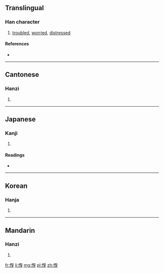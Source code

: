 ==Translingual==

===Han character===
{{Han char|rn=61|rad=心|as=09|sn=12|four=9704<sub>7</sub>|canj=心心日木 (PPAD)}}

# [[troubled]], [[worried]], [[distressed]]

====References====
* {{Han ref|kx=0392.340|dkj=10865|dj=0728.170|hdz=42330.080|uh=60F8|ud=24824|bh=D946|bd=55622}}

----

==Cantonese==

===Hanzi===
{{yue-hanzi|jyut=|y=king4}}

# {{defn|lang=yue|sort=心09}}

----

==Japanese==

===Kanji===
{{ja-kanji|grade=|rs=心09}}

# {{defn|lang=ja|sort=心09}}

====Readings====
* {{ja-readings|on=[[けい]] (kei), [[ぎょう]] (gyō)|kun=[[うれえる]] (ureeru)}}

----

==Korean==

===Hanja===
{{ko-hanja|hangeul=경|eumhun=|rv=gyeong|mr=kyŏng|y=kyeng}}

# {{defn|lang=ko|sort=心09}}

----

==Mandarin==

===Hanzi===
{{cmn-hanzi|pin=[[qióng]] ([[qiong2]])|wg=ch'iung<sup>2</sup>}}

# {{defn|lang=cmn|sort=心09}}

[[fr:惸]]
[[li:惸]]
[[mg:惸]]
[[pl:惸]]
[[zh:惸]]